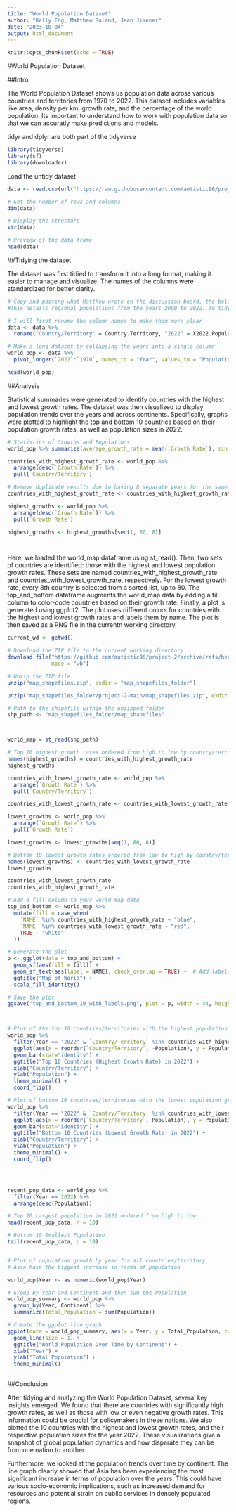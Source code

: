 ---
title: "World Population Dataset"
author: "Kelly Eng, Matthew Roland, Jean Jimenez"
date: "2023-10-04"
output: html_document
---

```{r setup, include=FALSE}
knitr::opts_chunk$set(echo = TRUE)
```

#World Population Dataset

##Intro

The World Population Dataset shows us population data across various countries and territories from 1970 to 2022. This dataset includes variables like area, density per km, growth rate, and the percentage of the world population. Its important to understand how to work with population data so that we can accuratly make predictions and models.


tidyr and dplyr are both part of the tidyverse



```{r load-tidyverse}
library(tidyverse)
library(sf)
library(downloader)
```
Load the untidy dataset
```{r dataset}
data <- read.csv(url("https://raw.githubusercontent.com/autistic96/project-2/main/world_population.csv"))

# Get the number of rows and columns
dim(data)

# Display the structure
str(data)

# Preview of the data frame
head(data)
```

##Tidying the dataset

The dataset was first tidied to transform it into a long format, making it easier to manage and visualize. The names of the columns were standardized for better clarity. 

```{r tidying}

# Copy and pasting what Matthew wrote on the discussion board, the below words are not mine
#This details regional populations from the years 2000 to 2022. To tidy this dataset, I would collapse the year variables into a single grouping column, effectively making it into a long dataset. From there, we can easily graph population rates by year, and potentially by country

# I will first rename the column names to make them more clear
data <- data %>%
  rename("Country/Territory" = Country.Territory, "2022" = X2022.Population, "2020" = X2020.Population, "2015" = X2015.Population, "2010" = X2010.Population, "2000" = X2000.Population, "1990" = X1990.Population, "1980" = X1980.Population, "1970" = X1970.Population, "Area (km)" = Area..km.., "Density per km" = Density..per.km.., "Growth Rate" = Growth.Rate, "World Population Percentage" = World.Population.Percentage)

# Make a long dataset by collapsing the years into a single column
world_pop <- data %>%
  pivot_longer(`2022`:`1970`, names_to = "Year", values_to = "Population")

head(world_pop)
```

##Analysis

Statistical summaries were generated to identify countries with the highest and lowest growth rates. The dataset was then visualized to display population trends over the years and across continents. Specifically, graphs were plotted to highlight the top and bottom 10 countries based on their population growth rates, as well as population sizes in 2022.

```{r}
# Statistics of Growths and Populations
world_pop %>% summarize(average_growth_rate = mean(`Growth Rate`), min_growth_rate = min(`Growth Rate`), max_growth_rate = max(`Growth Rate`), smallest_population = min(Population), largest_population = max(Population))

countries_with_highest_growth_rate <- world_pop %>% 
  arrange(desc(`Growth Rate`)) %>% 
  pull(`Country/Territory`)

# Remove duplicate results due to having 8 separate years for the same growth rate
countries_with_highest_growth_rate <- countries_with_highest_growth_rate[seq(1, 80, 8)]

highest_growths <- world_pop %>% 
  arrange(desc(`Growth Rate`)) %>% 
  pull(`Growth Rate`)

highest_growths <- highest_growths[seq(1, 80, 8)]




```



Here, we loaded the world_map dataframe using st_read(). Then, two sets of countries are identified: those with the highest and lowest population growth rates. These sets are named countries_with_highest_growth_rate and countries_with_lowest_growth_rate, respectively. For the lowest growth rate, every 8th country is selected from a sorted list, up to 80. The top_and_bottom dataframe augments the world_map data by adding a fill column to color-code countries based on their growth rate. Finally, a plot is generated using ggplot2. The plot uses different colors for countries with the highest and lowest growth rates and labels them by name. The plot is then saved as a PNG file in the currentn working directory.

```{r}


current_wd <- getwd()

# Download the ZIP file to the current working directory
download.file("https://github.com/autistic96/project-2/archive/refs/heads/main.zip",paste0(current_wd, "/map_shapefiles.zip"), 
              mode = "wb")

# Unzip the ZIP file
unzip("map_shapefiles.zip", exdir = "map_shapefiles_folder")

unzip("map_shapefiles_folder/project-2-main/map_shapefiles.zip", exdir = "map_shapefiles_folder")

# Path to the shapefile within the unzipped folder
shp_path <- "map_shapefiles_folder/map_shapefiles"



world_map = st_read(shp_path)

# Top 10 highest growth rates ordered from high to low by country/territory
names(highest_growths) = countries_with_highest_growth_rate
highest_growths

countries_with_lowest_growth_rate <- world_pop %>% 
  arrange(`Growth Rate`) %>% 
  pull(`Country/Territory`)

countries_with_lowest_growth_rate <- countries_with_lowest_growth_rate[seq(1, 80, 8)]

lowest_growths <- world_pop %>% 
  arrange(`Growth Rate`) %>% 
  pull(`Growth Rate`)

lowest_growths <- lowest_growths[seq(1, 80, 8)]

# Bottom 10 lowest growth rates ordered from low to high by country/territory
names(lowest_growths) <- countries_with_lowest_growth_rate
lowest_growths

countries_with_lowest_growth_rate
countries_with_highest_growth_rate

# Add a fill column to your world_map data
top_and_bottom <- world_map %>% 
  mutate(fill = case_when(
    `NAME` %in% countries_with_highest_growth_rate ~ "blue",
    `NAME` %in% countries_with_lowest_growth_rate ~ "red",
    TRUE ~ "white"
  ))

# Generate the plot
p <- ggplot(data = top_and_bottom) + 
  geom_sf(aes(fill = fill)) + 
  geom_sf_text(aes(label = NAME), check_overlap = TRUE) +  # Add labels
  ggtitle("Map of World") +
  scale_fill_identity()

# Save the plot
ggsave("top_and_bottom_10_with_labels.png", plot = p, width = 44, height = 40)




```




```{r analyze}

# Plot of the top 10 countries/territories with the highest population growth rate
world_pop %>%
  filter(Year == "2022" & `Country/Territory` %in% countries_with_highest_growth_rate) %>%
  ggplot(aes(x = reorder(`Country/Territory`, -Population), y = Population)) + 
  geom_bar(stat="identity") +
  ggtitle("Top 10 Countries (Highest Growth Rate) in 2022") +
  xlab("Country/Territory") +
  ylab("Population") +
  theme_minimal() +
  coord_flip()

# Plot of bottom 10 countries/territories with the lowest population growth rate
world_pop %>%
  filter(Year == "2022" & `Country/Territory` %in% countries_with_lowest_growth_rate) %>%
  ggplot(aes(x = reorder(`Country/Territory`, Population), y = Population)) + 
  geom_bar(stat="identity") +
  ggtitle("Bottom 10 Countries (Lowest Growth Rate) in 2022") +
  xlab("Country/Territory") +
  ylab("Population") +
  theme_minimal() +
  coord_flip()




recent_pop_data <- world_pop %>%
  filter(Year == 2022) %>%
  arrange(desc(Population))

# Top 10 Largest population in 2022 ordered from high to low
head(recent_pop_data, n = 10)

# Bottom 10 Smallest Population
tail(recent_pop_data, n = 10)


# Plot of population growth by year for all countries/territory
# Asia have the biggest increase in terms of population

world_pop$Year <- as.numeric(world_pop$Year)

# Group by Year and Continent and then sum the Population
world_pop_summary <- world_pop %>%
  group_by(Year, Continent) %>%
  summarize(Total_Population = sum(Population))

# Create the ggplot line graph
ggplot(data = world_pop_summary, aes(x = Year, y = Total_Population, color = Continent)) +
  geom_line(size = 1) +
  ggtitle("World Population Over Time by Continent") +
  xlab("Year") +
  ylab("Total Population") +
  theme_minimal()
  
```



##Conclusion

After tidying and analyzing the World Population Dataset, several key insights emerged. We found that there are countries with significantly high growth rates, as well as those with low or even negative growth rates. This information could be crucial for policymakers in these nations. We also plotted the 10 countries with the highest and lowest growth rates, and their respective population sizes for the year 2022. These visualizations give a snapshot of global population dynamics and how disparate they can be from one nation to another.

Furthermore, we looked at the population trends over time by continent. The line graph clearly showed that Asia has been experiencing the most significant increase in terms of population over the years. This could have various socio-economic implications, such as increased demand for resources and potential strain on public services in densely populated regions.